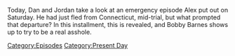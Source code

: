 {{DEFAULTSORT:
    #_EPISODE_0729:September 24, 2022
}}{{Episode
    | title           = September 24, 2022
    | caption         = [https://knowledgefight.libsyn.com/729-september-24-2022 Listen to this episode on Libsyn]
    | episodeNumber   = 729
    | length          = 01:29:04
    | airDate         = September 26, 2022
    | coverageDate    = September 24, 2022
    | episodeType     = [[:Category:Present Day|Present Day]]
    | previousEpisode = [[728: Elizabeth Williamson Returns Once More]]
    | nextEpisode     = [[730: August 12, 2003]]
}}

{{Stub}}

Today, Dan and Jordan take a look at an emergency episode Alex put out on Saturday.  He had just fled from Connecticut, mid-trial, but what prompted that departure?  In this installment, this is revealed, and Bobby Barnes shows up to try to be a real asshole.

[[Category:Episodes]]
[[Category:Present Day]]

